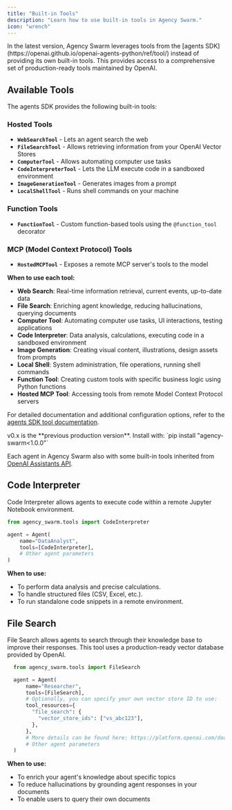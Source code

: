 ```yaml
---
title: "Built-in Tools"
description: "Learn how to use built-in tools in Agency Swarm."
icon: "wrench"
---
```


<Tabs defaultValue="v1.x">
<Tab title="v1.x">
In the latest version, Agency Swarm leverages tools from the [agents SDK](https://openai.github.io/openai-agents-python/ref/tool/) instead of providing its own built-in tools. This provides access to a comprehensive set of production-ready tools maintained by OpenAI.

## Available Tools

The agents SDK provides the following built-in tools:

### Hosted Tools

- **`WebSearchTool`** - Lets an agent search the web
- **`FileSearchTool`** - Allows retrieving information from your OpenAI Vector Stores
- **`ComputerTool`** - Allows automating computer use tasks
- **`CodeInterpreterTool`** - Lets the LLM execute code in a sandboxed environment
- **`ImageGenerationTool`** - Generates images from a prompt
- **`LocalShellTool`** - Runs shell commands on your machine

### Function Tools

- **`FunctionTool`** - Custom function-based tools using the `@function_tool` decorator

### MCP (Model Context Protocol) Tools

- **`HostedMCPTool`** - Exposes a remote MCP server's tools to the model

**When to use each tool:**

- **Web Search**: Real-time information retrieval, current events, up-to-date data
- **File Search**: Enriching agent knowledge, reducing hallucinations, querying documents
- **Computer Tool**: Automating computer use tasks, UI interactions, testing applications
- **Code Interpreter**: Data analysis, calculations, executing code in a sandboxed environment
- **Image Generation**: Creating visual content, illustrations, design assets from prompts
- **Local Shell**: System administration, file operations, running shell commands
- **Function Tool**: Creating custom tools with specific business logic using Python functions
- **Hosted MCP Tool**: Accessing tools from remote Model Context Protocol servers

For detailed documentation and additional configuration options, refer to the [agents SDK tool documentation](https://openai.github.io/openai-agents-python/ref/tool/).

</Tab>
<Tab title="v0.x">

<Info>
v0.x is the **previous production version**. Install with: `pip install "agency-swarm<1.0.0"`
</Info>

Each agent in Agency Swarm also with some built-in tools inherited from [OpenAI Assistants API](https://platform.openai.com/docs/api-reference/assistants/createAssistant#assistants-createassistant-tools).

## Code Interpreter

Code Interpreter allows agents to execute code within a remote Jupyter Notebook environment.

```python
from agency_swarm.tools import CodeInterpreter

agent = Agent(
    name="DataAnalyst",
    tools=[CodeInterpreter],
    # Other agent parameters
)
```

**When to use:**
- To perform data analysis and precise calculations.
- To handle structured files (CSV, Excel, etc.).
- To run standalone code snippets in a remote environment.

## File Search

File Search allows agents to search through their knowledge base to improve their responses. This tool uses a production-ready vector database provided by OpenAI.

```python
  from agency_swarm.tools import FileSearch

  agent = Agent(
      name="Researcher",
      tools=[FileSearch],
      # Optionally, you can specify your own vector store ID to use:
      tool_resources={
        "file_search": {
          "vector_store_ids": ["vs_abc123"],
        },
      },
      # More details can be found here: https://platform.openai.com/docs/api-reference/vector-stores/object
      # Other agent parameters
  )
  ```

**When to use:**
- To enrich your agent's knowledge about specific topics
- To reduce hallucinations by grounding agent responses in your documents
- To enable users to query their own documents

</Tab>
</Tabs>
